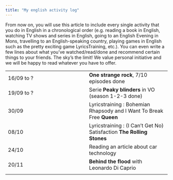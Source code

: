```yaml
---
title: "My english activity log"
---
```


From now on, you will use this article to include every single activity that you do in English in a chronological order (e.g. reading a book in English, watching TV shows and series in English, going to an English Evening in Mons, travelling to an English-speaking country, playing games in English such as the pretty exciting game LyricsTraining, etc.). You can even write a few lines about what you’ve watched/read/done and recommend certain things to your friends. The sky’s the limit! We value personal initiative and we will be happy to read whatever you have to offer.


|     |     |
| --- | --- |
| 16/09 to ? | **One strange rock**, 7/10 episodes done |
| 19/09 to ? | Serie **Peaky blinders** in VO (season 1-2-3 done) |
| 30/09 | Lyricstraining : Bohemian Rhapsody and I Want To Break Free **Queen** |
| 08/10 | Lyricstraining : (I Can't Get No) Satisfaction **The Rolling Stones** |
| 24/10 | Reading an article about car technology |
| 20/11 | **Behind the flood** with Leonardo Di Caprio |
|     |     |
